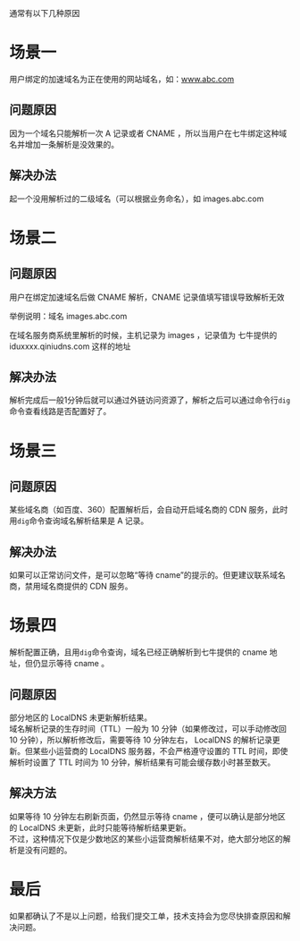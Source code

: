 通常有以下几种原因

# 场景一
用户绑定的加速域名为正在使用的网站域名，如：www.abc.com

## 问题原因

因为一个域名只能解析一次 A 记录或者 CNAME ，所以当用户在七牛绑定这种域名并增加一条解析是没效果的。

## 解决办法

起一个没用解析过的二级域名（可以根据业务命名），如 images.abc.com

# 场景二

## 问题原因
用户在绑定加速域名后做 CNAME 解析，CNAME 记录值填写错误导致解析无效

举例说明：域名 images.abc.com

在域名服务商系统里解析的时候，主机记录为 images ，记录值为 七牛提供的 iduxxxx.qiniudns.com 这样的地址

## 解决办法
解析完成后一般1分钟后就可以通过外链访问资源了，解析之后可以通过命令行`dig`命令查看线路是否配置好了。  

# 场景三  
## 问题原因  
某些域名商（如百度、360）配置解析后，会自动开启域名商的 CDN 服务，此时用`dig`命令查询域名解析结果是 A 记录。  
## 解决办法
如果可以正常访问文件，是可以忽略“等待 cname”的提示的。但更建议联系域名商，禁用域名商提供的 CDN 服务。  

# 场景四  
解析配置正确，且用`dig`命令查询，域名已经正确解析到七牛提供的 cname 地址，但仍显示等待 cname 。
## 问题原因 
部分地区的 LocalDNS 未更新解析结果。  
域名解析记录的生存时间（TTL）一般为 10 分钟（如果修改过，可以手动修改回 10 分钟），所以解析修改后，需要等待 10 分钟左右， LocalDNS 的解析记录更新。但某些小运营商的 LocalDNS 服务器，不会严格遵守设置的 TTL 时间，即使解析时设置了 TTL 时间为 10 分钟，解析结果有可能会缓存数小时甚至数天。 
## 解决方法  
如果等待 10 分钟左右刷新页面，仍然显示等待 cname ，便可以确认是部分地区的 LocalDNS 未更新，此时只能等待解析结果更新。  
不过，这种情况下仅是少数地区的某些小运营商解析结果不对，绝大部分地区的解析是没有问题的。  
# 最后
如果都确认了不是以上问题，给我们提交工单，技术支持会为您尽快排查原因和解决问题。